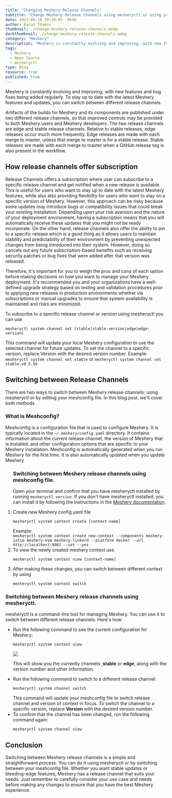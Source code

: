 ---
title: "Changing Meshery Release Channels"
subtitle: "Change Meshery Release Channels using mesheryctl or using your meshconfig file."
date: 2023-06-16 10:30:05 -0530
author: Karan Thakur
thumbnail: ./change-meshery-release-channels.webp
darkthumbnail: ./change-meshery-release-channels.webp
category: "Meshery"
description: "Meshery is constantly evolving and improving, with new features and bug fixes being added regularly. To stay up to date with the latest Meshery features and updates, you can switch between different release channels."
tags:
  - Meshery
  - Open Source
  - mesheryctl
type: Blog
resource: true
published: true
---



<BlogWrapper>

<p>
  Meshery is constantly evolving and improving, with new features and bug fixes being added regularly. To stay up to date with the latest Meshery features and updates, you can switch between different release channels.
</p>
<p>
  Artifacts of the builds for Meshery and its components are published under two different release channels, so that improved controls may be provided to both  Meshery users and Meshery developers. The two release channels are edge and stable release channels. Relative to stable releases, edge releases occur much more frequently. Edge releases are made with each merge to master, unless that merge to master is for a stable release. Stable releases are made with each
  merge to master when a GitHub release tag is also present in the workflow.
</p>

<h2> How release channels offer subscription </h2>
<p>
  Release Channels offers a subscription where user can subscribe to a specific  release channel and get notified when a new release is available. This is  useful for users who want to stay up to date with the latest Meshery features, while also also providing flexibility for users who want to stay on a specific version of Meshery.
  However, this approach can be risky because some updates may introduce bugs or compatibility issues that could break your existing installation. Depending upon your risk aversion and the nature of your deployment environment, having a subscription means that you will automatically receive these updates that you might not be ready incorporate. On the other hand, release channels also offer the ability to pin to a specific release which is a  good thing as it allows users to maintain stability and predictability of their environment by preventing unexpected changes from being introduced into their system. However, doing so cancels out any future subscription-based benefits such as receiving security patches or bug fixes that were added after that version was released.

Therefore, it's important for you to weigh the pros and cons of each option before making decisions on how you want to manage your Meshery deployment. It's recommended you and your organizations have a well-defined upgrade strategy based on testing and validation procedures prior to applying new releases in production environments whether via subscriptions or manual upgrades to ensure that system availability is maintained and risks are minimized.

</p>
<p>
To subscribe to a specific release channel or version using mesheryctl you can use 
<pre><code className="language-bash">mesheryctl system channel set [stable|stable-version|edge|edge-version] </code></pre>
This command will update your local Meshery configuration to use the selected channel for future updates. To set the channel to a specific version, replace Version with the desired version number. Example: <code className="language-bash">mesheryctl system channel set stable</code> or <code className="language-bash">mesheryctl system channel set stable-v0.5.56</code>
</p>
<h2> Switching between Release Channels</h2>
<p>There are two ways to switch between Meshery release channels: using mesheryctl or by editing your meshconfig file. In this blog post, we'll cover both methods.</p>

<h3>What is Meshconfig?</h3>
<p>
  Meshconfig is a configuration file that is used to configure Meshery. It is typically located in the <code>~/.meshery/config.yaml</code> directory. It contains information about the current release channel, the version of Meshery that is installed, and other configuration options that are specific to your Meshery installation. 
  Meshconfig is automatically generated when you run Meshery for the first time. It is also automatically updated when you update Meshery
</p>

<ol>
<h3>Switching between Meshery release channels using meshconfig file.</h3>
<p>Open your terminal and confirm that you have mesheryctl installed by running  <code>mesheryctl version</code>. If you don't have mesheryctl installed, you can install it by following the instructions in the  <a href="https://docs.meshery.io/installation/mesheryctl">Meshery documentation</a>.</p>
<li>
Create new Meshery config.yaml file <pre><code className="language=bash">mesheryctl system context create [context-name]</code></pre>
</li>
Example: <br/> <code className="language-bash">mesheryctl system context create new-context --components meshery-istio meshery-osm meshery-linkerd --platform docker --url http://localhost:9081 --set --yes </code>
<li> To view the newly created meshery context use <pre><code className="language-bash">mesheryctl system context view [context-name]</code></pre></li>
<li>After making these changes, you can switch between different context by using <pre><code className="language-bash">mesheryctl system context switch</code></pre></li>
</ol>

<h3>Switching between Meshery release channels using mesheryctl.</h3>
<p>mesheryctl is a command-line tool for managing Meshery. You can use it to switch between different release channels. Here's how:</p>

<ul>
<li>Run the following command to see the current configuration for Meshery:</li>
<pre>
<code className="language-bash">mesheryctl system context view</code>
</pre>
<img src={MesheryVersion} className="image-center"  style={{width: "50%"}}></img>
<p>This will show you the currently channels ,<b>stable</b> or <b>edge</b>, along with the version number and other information.</p>
<li>Run the following command to switch to a different release channel:</li>
<pre><code className="language-bash">mesheryctl system channel switch</code></pre>
This command will update your meshconfig file to switch release channel and version of context in focus. To switch the channel to a specific version, replace <b>Version</b> with the desired version number.
<li> To confirm that the channel has been changed, run the following command again: <pre><code className="language-bash">mesheryctl system channel view</code></pre></li>
</ul>

<h2>Conclusion </h2>

<p>
  Switching between Meshery release channels is a simple and straightforward process. You can do it using mesheryctl or by switching between your meshconfig file. Whether you want stable updates or bleeding-edge features, Meshery has a release channel that suits your needs. Just remember to carefully consider your use case and needs before making any changes to ensure that you have the best Meshery experience.
</p>

</BlogWrapper>
